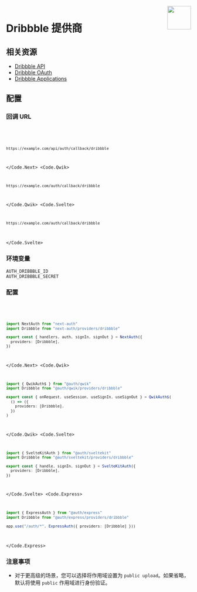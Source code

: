 
<img align="right" src="/img/providers/dribbble.svg" height="64" width="64" />

# Dribbble 提供商

## 相关资源

- [Dribbble API](https://developer.dribbble.com)
- [Dribbble OAuth](https://developer.dribbble.com/v2/oauth/)
- [Dribbble Applications](https://dribbble.com/account/applications/new)

## 配置

### 回调 URL

<Code>
  <Code.Next>

```bash
https://example.com/api/auth/callback/dribbble
```

  </Code.Next>
  <Code.Qwik>

```bash
https://example.com/auth/callback/dribbble
```

  </Code.Qwik>
  <Code.Svelte>

```bash
https://example.com/auth/callback/dribbble
```

  </Code.Svelte>
</Code>

### 环境变量

```
AUTH_DRIBBBLE_ID
AUTH_DRIBBBLE_SECRET
```

### 配置

<Code>
  <Code.Next>

```ts filename="/auth.ts"
import NextAuth from "next-auth"
import Dribbble from "next-auth/providers/dribbble"

export const { handlers, auth, signIn, signOut } = NextAuth({
  providers: [Dribbble],
})
```

  </Code.Next>
  <Code.Qwik>
  
```ts filename="/src/routes/plugin@auth.ts"
import { QwikAuth$ } from "@auth/qwik"
import Dribbble from "@auth/qwik/providers/dribbble"

export const { onRequest, useSession, useSignIn, useSignOut } = QwikAuth$(
  () => ({
    providers: [Dribbble],
  })
)
```

  </Code.Qwik>
  <Code.Svelte>

```ts filename="/src/auth.ts"
import { SvelteKitAuth } from "@auth/sveltekit"
import Dribbble from "@auth/sveltekit/providers/dribbble"

export const { handle, signIn, signOut } = SvelteKitAuth({
  providers: [Dribbble],
})
```

  </Code.Svelte>
  <Code.Express>

```ts filename="/src/app.ts"
import { ExpressAuth } from "@auth/express"
import Dribbble from "@auth/express/providers/dribbble"

app.use("/auth/*", ExpressAuth({ providers: [Dribbble] }))
```

  </Code.Express>
</Code>

### 注意事项

- 对于更高级的场景，您可以选择将作用域设置为 `public upload`。如果省略，默认将使用 `public` 作用域进行身份验证。
